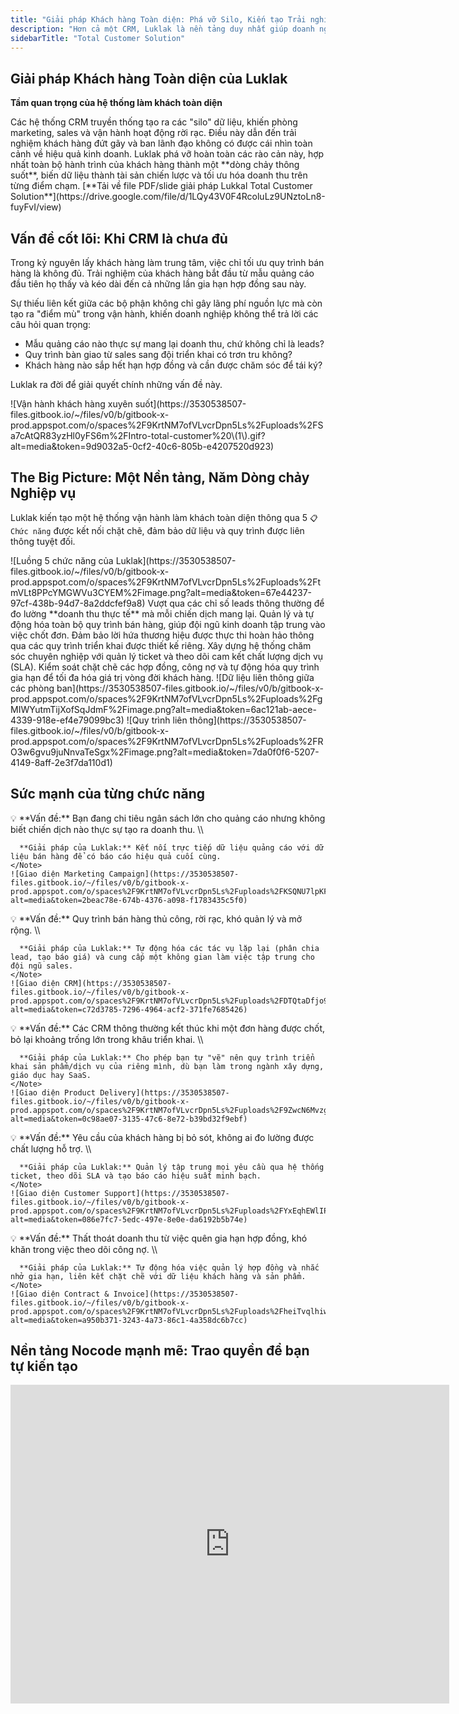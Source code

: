 ```yaml
---
title: "Giải pháp Khách hàng Toàn diện: Phá vỡ Silo, Kiến tạo Trải nghiệm Liền mạch"
description: "Hơn cả một CRM, Luklak là nền tảng duy nhất giúp doanh nghiệp kiến tạo một dòng chảy vận hành xuyên suốt từ marketing, sales, triển khai sản phẩm đến chăm sóc sau bán và quản lý hợp đồng."
sidebarTitle: "Total Customer Solution"
---
```


## Giải pháp Khách hàng Toàn diện của Luklak

**Tầm quan trọng của hệ thống làm khách toàn diện**

<Info>
  Các hệ thống CRM truyền thống tạo ra các "silo" dữ liệu, khiến phòng marketing, sales và vận hành hoạt động rời rạc. Điều này dẫn đến trải nghiệm khách hàng đứt gãy và ban lãnh đạo không có được cái nhìn toàn cảnh về hiệu quả kinh doanh. Luklak phá vỡ hoàn toàn các rào cản này, hợp nhất toàn bộ hành trình của khách hàng thành một **dòng chảy thông suốt**, biến dữ liệu thành tài sản chiến lược và tối ưu hóa doanh thu trên từng điểm chạm.
</Info>

<Note>
  [**Tải về file PDF/slide giải pháp Lukkal Total Customer Solution**](https://drive.google.com/file/d/1LQy43V0F4RcoluLz9UNztoLn8-fuyFvI/view)
</Note>

## Vấn đề cốt lõi: Khi CRM là chưa đủ

Trong kỷ nguyên lấy khách hàng làm trung tâm, việc chỉ tối ưu quy trình bán hàng là không đủ. Trải nghiệm của khách hàng bắt đầu từ mẫu quảng cáo đầu tiên họ thấy và kéo dài đến cả những lần gia hạn hợp đồng sau này.

Sự thiếu liên kết giữa các bộ phận không chỉ gây lãng phí nguồn lực mà còn tạo ra "điểm mù" trong vận hành, khiến doanh nghiệp không thể trả lời các câu hỏi quan trọng:

- Mẫu quảng cáo nào thực sự mang lại doanh thu, chứ không chỉ là leads?
- Quy trình bàn giao từ sales sang đội triển khai có trơn tru không?
- Khách hàng nào sắp hết hạn hợp đồng và cần được chăm sóc để tái ký?

Luklak ra đời để giải quyết chính những vấn đề này.

<Frame caption="Luklak hợp nhất toàn bộ hành trình khách hàng trên một nền tảng duy nhất.">
  ![Vận hành khách hàng xuyên suốt](https://3530538507-files.gitbook.io/~/files/v0/b/gitbook-x-prod.appspot.com/o/spaces%2F9KrtNM7ofVLvcrDpn5Ls%2Fuploads%2FSa7cAtQR83yzHl0yFS6m%2FIntro-total-customer%20\(1\).gif?alt=media&token=9d9032a5-0cf2-40c6-805b-e4207520d923)
</Frame>

## The Big Picture: Một Nền tảng, Năm Dòng chảy Nghiệp vụ

Luklak kiến tạo một hệ thống vận hành làm khách toàn diện thông qua 5 `📋 Chức năng` được kết nối chặt chẽ, đảm bảo dữ liệu và quy trình được liên thông tuyệt đối.

<Tabs>
  <Tab title="LUỒNG 5 CHỨC NĂNG">
    <Frame caption="Năm chức năng được xây dựng và kết nối trên cùng một nền tảng Nocode.">
      ![Luồng 5 chức năng của Luklak](https://3530538507-files.gitbook.io/~/files/v0/b/gitbook-x-prod.appspot.com/o/spaces%2F9KrtNM7ofVLvcrDpn5Ls%2Fuploads%2FtmVLt8PPcYMGWVu3CYEM%2Fimage.png?alt=media&token=67e44237-97cf-438b-94d7-8a2ddcfef9a8)
    </Frame>
    <AccordionGroup>
      <Accordion title="1. Marketing Campaign: Tối ưu hiệu quả quảng cáo">
        Vượt qua các chỉ số leads thông thường để đo lường **doanh thu thực tế** mà mỗi chiến dịch mang lại.
      </Accordion>
      <Accordion title="2. CRM: Tăng tốc quy trình bán hàng">
        Quản lý và tự động hóa toàn bộ quy trình bán hàng, giúp đội ngũ kinh doanh tập trung vào việc chốt đơn.
      </Accordion>
      <Accordion title="3. Product Delivery: Triển khai sản phẩm xuất sắc">
        Đảm bảo lời hứa thương hiệu được thực thi hoàn hảo thông qua các quy trình triển khai được thiết kế riêng.
      </Accordion>
      <Accordion title="4. Customer Support: Nâng cao sự hài lòng của khách hàng">
        Xây dựng hệ thống chăm sóc chuyên nghiệp với quản lý ticket và theo dõi cam kết chất lượng dịch vụ (SLA).
      </Accordion>
      <Accordion title="5. Contract & Invoice: Quản lý dòng tiền và gia hạn">
        Kiểm soát chặt chẽ các hợp đồng, công nợ và tự động hóa quy trình gia hạn để tối đa hóa giá trị vòng đời khách hàng.
      </Accordion>
    </AccordionGroup>
  </Tab>
  <Tab title="DỮ LIỆU LIÊN THÔNG">
    <Frame caption="Dữ liệu được giải phóng để trở thành tài sản chung, thông suốt mọi phòng ban.">
      ![Dữ liệu liên thông giữa các phòng ban](https://3530538507-files.gitbook.io/~/files/v0/b/gitbook-x-prod.appspot.com/o/spaces%2F9KrtNM7ofVLvcrDpn5Ls%2Fuploads%2FgMIWYutmTijXofSqJdmF%2Fimage.png?alt=media&token=6ac121ab-aece-4339-918e-ef4e79099bc3)
    </Frame>
  </Tab>
  <Tab title="QUY TRÌNH LIÊN THÔNG">
    <Frame caption="Khi một giai đoạn kết thúc, giai đoạn tiếp theo được tự động kích hoạt, không còn độ trễ.">
      ![Quy trình liên thông](https://3530538507-files.gitbook.io/~/files/v0/b/gitbook-x-prod.appspot.com/o/spaces%2F9KrtNM7ofVLvcrDpn5Ls%2Fuploads%2FRO3w6gvu9juNnvaTeSgx%2Fimage.png?alt=media&token=7da0f0f6-5207-4149-8aff-2e3f7da110d1)
    </Frame>
  </Tab>
</Tabs>

## Sức mạnh của từng chức năng

<Tabs>
  <Tab title="MARKETING CAMPAIGN">
    <Note>
      💡 **Vấn đề:** Bạn đang chi tiêu ngân sách lớn cho quảng cáo nhưng không biết chiến dịch nào thực sự tạo ra doanh thu. \\

      **Giải pháp của Luklak:** Kết nối trực tiếp dữ liệu quảng cáo với dữ liệu bán hàng để có báo cáo hiệu quả cuối cùng.
    </Note>
    ![Giao diện Marketing Campaign](https://3530538507-files.gitbook.io/~/files/v0/b/gitbook-x-prod.appspot.com/o/spaces%2F9KrtNM7ofVLvcrDpn5Ls%2Fuploads%2FKSQNU7lpKFeys4a1Tcqh%2Fimage.png?alt=media&token=2beac78e-674b-4376-a098-f1783435c5f0)
  </Tab>
  <Tab title="CRM">
    <Note>
      💡 **Vấn đề:** Quy trình bán hàng thủ công, rời rạc, khó quản lý và mở rộng. \\

      **Giải pháp của Luklak:** Tự động hóa các tác vụ lặp lại (phân chia lead, tạo báo giá) và cung cấp một không gian làm việc tập trung cho đội ngũ sales.
    </Note>
    ![Giao diện CRM](https://3530538507-files.gitbook.io/~/files/v0/b/gitbook-x-prod.appspot.com/o/spaces%2F9KrtNM7ofVLvcrDpn5Ls%2Fuploads%2FDTQtaDfjo9KDxa1ibr6J%2Fimage.png?alt=media&token=c72d3785-7296-4964-acf2-371fe7685426)
  </Tab>
  <Tab title="PRODUCT DELIVERY">
    <Note>
      💡 **Vấn đề:** Các CRM thông thường kết thúc khi một đơn hàng được chốt, bỏ lại khoảng trống lớn trong khâu triển khai. \\

      **Giải pháp của Luklak:** Cho phép bạn tự "vẽ" nên quy trình triển khai sản phẩm/dịch vụ của riêng mình, dù bạn làm trong ngành xây dựng, giáo dục hay SaaS.
    </Note>
    ![Giao diện Product Delivery](https://3530538507-files.gitbook.io/~/files/v0/b/gitbook-x-prod.appspot.com/o/spaces%2F9KrtNM7ofVLvcrDpn5Ls%2Fuploads%2F9ZwcN6MvzgPc7Dh6pPWr%2Fimage.png?alt=media&token=0c98ae07-3135-47c6-8e72-b39bd32f9ebf)
  </Tab>
  <Tab title="CUSTOMER SUPPORT">
    <Note>
      💡 **Vấn đề:** Yêu cầu của khách hàng bị bỏ sót, không ai đo lường được chất lượng hỗ trợ. \\

      **Giải pháp của Luklak:** Quản lý tập trung mọi yêu cầu qua hệ thống ticket, theo dõi SLA và tạo báo cáo hiệu suất minh bạch.
    </Note>
    ![Giao diện Customer Support](https://3530538507-files.gitbook.io/~/files/v0/b/gitbook-x-prod.appspot.com/o/spaces%2F9KrtNM7ofVLvcrDpn5Ls%2Fuploads%2FYxEqhEWlIPU1q3iD49ft%2Fimage.png?alt=media&token=086e7fc7-5edc-497e-8e0e-da6192b5b74e)
  </Tab>
  <Tab title="CONTRACT & INVOICE">
    <Note>
      💡 **Vấn đề:** Thất thoát doanh thu từ việc quên gia hạn hợp đồng, khó khăn trong việc theo dõi công nợ. \\

      **Giải pháp của Luklak:** Tự động hóa việc quản lý hợp đồng và nhắc nhở gia hạn, liên kết chặt chẽ với dữ liệu khách hàng và sản phẩm.
    </Note>
    ![Giao diện Contract & Invoice](https://3530538507-files.gitbook.io/~/files/v0/b/gitbook-x-prod.appspot.com/o/spaces%2F9KrtNM7ofVLvcrDpn5Ls%2Fuploads%2FheiTvqlhiwpUI2743awk%2Fimage.png?alt=media&token=a950b371-3243-4a73-86c1-4a358dc6b7cc)
  </Tab>
</Tabs>

## Nền tảng Nocode mạnh mẽ: Trao quyền để bạn tự kiến tạo

<iframe width="702" height="510" src="https://www.youtube.com/embed/uAX2-n9Z-00" title="LUKLAK Nocode & Lowcode: Tự tay kéo thả, tự tạo tính năng (Kèm ví dụ làm CRM)" frameborder="0" allow="accelerometer; autoplay; clipboard-write; encrypted-media; gyroscope; picture-in-picture; web-share" referrerpolicy="strict-origin-when-cross-origin" allowfullscreen="true" />

<Note>
  **Từ ý tưởng đến thực thi trong vài giờ, không phải vài tháng.** Nền tảng Nocode của Luklak trao quyền cho chính những người làm nghiệp vụ có thể tự tay "kéo-thả" để xây dựng và tối ưu quy trình. Điều này giúp doanh nghiệp loại bỏ hoàn toàn sự phụ thuộc vào đội ngũ kỹ thuật và tăng tốc độ thích ứng với thị trường.
</Note>

---

## What's Next?

- [**Tổng quan Nền tảng Luklak**](/platform/luklak-platform-overview): Khám phá kiến trúc độc đáo và 7 thành phần cốt lõi tạo nên sức mạnh của Luklak.
- [**`Bắt đầu Xây dựng 📋 Chức năng đầu tiên`**](/build-playbooks/designing-your-first-function): Hướng dẫn chi tiết để bạn tự tay kiến tạo quy trình nghiệp vụ đầu tiên.
- [**`Khám phá Thư viện Mẫu ⏹️ Mảng việc`**](/templates/space-templates): Tham khảo và sử dụng ngay các mẫu vận hành đã được thiết kế sẵn cho nhiều ngành nghề.